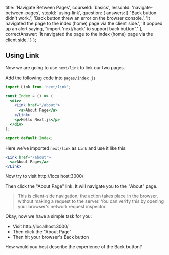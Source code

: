 
  title: 'Navigate Between Pages',
  courseId: 'basics',
  lessonId: 'navigate-between-pages',
  stepId: 'using-link',
  question: {
    answers: [
      "Back button didn't work.",
      'Back button threw an error on the browser console.',
      'It navigated the page to the index (home) page via the client side.',
      'It popped up an alert saying, "import \'next/back\' to support back button".'
    ],
    correctAnswer: 'It navigated the page to the index (home) page via the client side.'
  }
};

## Using Link

Now we are going to use `next/link` to link our two pages.

Add the following code into `pages/index.js`

```jsx
import Link from 'next/link';

const Index = () => (
  <div>
    <Link href="/about">
      <a>About Page</a>
    </Link>
    <p>Hello Next.js</p>
  </div>
);

export default Index;
```

Here we've imported `next/link` as `Link` and use it like this:

```jsx
<Link href="/about">
  <a>About Page</a>
</Link>
```

Now try to visit http://localhost:3000/

Then click the "About Page" link. It will navigate you to the "About" page.

> This is client-side navigation; the action takes place in the browser, without making a request to the server.
> You can verify this by opening your browser's network request inspector.

Okay, now we have a simple task for you:

- Visit http://localhost:3000/
- Then click the "About Page"
- Then hit your browser's Back button

How would you best describe the experience of the Back button?

